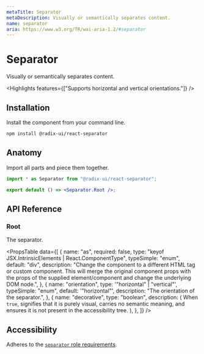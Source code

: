 ```yaml
---
metaTitle: Separator
metaDescription: Visually or semantically separates content.
name: separator
aria: https://www.w3.org/TR/wai-aria-1.2/#separator
---
```


# Separator

<Description>Visually or semantically separates content.</Description>

<Highlights features={["Supports horizontal and vertical orientations."]} />

## Installation

Install the component from your command line.

```bash
npm install @radix-ui/react-separator
```

## Anatomy

Import all parts and piece them together.

```jsx
import * as Separator from "@radix-ui/react-separator";

export default () => <Separator.Root />;
```

## API Reference

### Root

The separator.

<PropsTable
	data={[
		{
			name: "as",
			required: false,
			type: "keyof JSX.IntrinsicElements | React.ComponentType<any>",
			typeSimple: "enum",
			default: "div",
			description:
				"Change the component to a different HTML tag or custom component. This will merge the original component props with the props of the supplied element/component and change the underlying DOM node.",
		},
		{
			name: "orientation",
			type: '"horizontal" | "vertical"',
			typeSimple: "enum",
			default: '"horizontal"',
			description: "The orientation of the separator.",
		},
		{
			name: "decorative",
			type: "boolean",
			description: (
				<span>
					When <Code>true</Code>, signifies that it is purely visual, carries no
					semantic meaning, and ensures it is not present in the accessibility
					tree.
				</span>
			),
		},
	]}
/>

## Accessibility

Adheres to the [`separator` role requirements](https://www.w3.org/TR/wai-aria-1.2/#separator).
